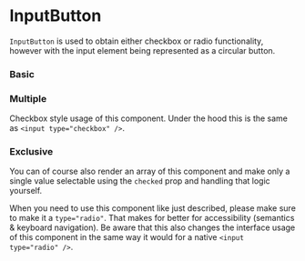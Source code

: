 
# InputButton

`InputButton` is used to obtain either checkbox or radio functionality, however with the input element being represented as a circular button.

### Basic

<Canvas>
    <Story id="to-update-inputbutton--basic" />
</Canvas>

### Multiple

Checkbox style usage of this component. Under the hood this is the same as `<input type="checkbox" />`.

<Canvas>
    <Story id="to-update-inputbutton--multiple" />
</Canvas>

### Exclusive

You can of course also render an array of this component and make only a single value selectable using the `checked` prop and handling that logic yourself.

When you need to use this component like just described, please make sure to make it a `type="radio"`. That makes for better for accessibility (semantics & keyboard navigation). Be aware that this also changes the interface usage of this component in the same way it would for a native `<input type="radio" />`.

<Canvas>
    <Story id="to-update-inputbutton--exclusivity" />
</Canvas>

<ArgsTable of={InputButton} />
